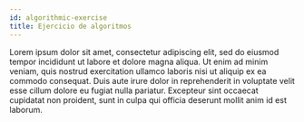 ```yaml
---
id: algorithmic-exercise
title: Ejercicio de algoritmos
---
```


Lorem ipsum dolor sit amet, consectetur adipiscing elit, sed do eiusmod tempor incididunt ut labore et dolore magna aliqua. 
Ut enim ad minim veniam, quis nostrud exercitation ullamco laboris nisi ut aliquip ex ea commodo consequat. Duis aute irure 
dolor in reprehenderit in voluptate velit esse cillum dolore eu fugiat nulla pariatur. Excepteur sint occaecat cupidatat non 
proident, sunt in culpa qui officia deserunt mollit anim id est laborum.
